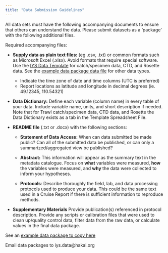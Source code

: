 ```yaml
---
title: "Data Submission Guidelines"
---
```


All data sets must have the following accompanying documents to ensure that others can understand the data. Please submit datasets as a 'package' with the following additional files.

Required accompanying files:

* **Supply data as plain text files:** (eg .csv, .txt) or common formats such as Microsoft Excel (.xlsx). Avoid formats that require special software. Use the [IYS Data Template](https://docs.google.com/spreadsheets/d/1bRWwUktLyE9LrqAkqRWp57k0OXtlVLa7/edit?usp=sharing&ouid=115784895965147788100&rtpof=true&sd=true) for catch/specimen data, CTD, and Rosette data. See the [example data package data file](https://github.com/international-year-of-the-salmon/about/tree/main/example_data_package/data.xlsk) for other data types.
  - Indicate the time zone of date and time columns (UTC is preferred)
  - Report locations as latitude and longitude in decimal degrees (ie. 49.12345, 110.54321)

* **Data Dictionary:** Define each variable (column name) in every table of your data. Include variable name, units, and short description if needed. Note that for Trawl catch/specimen data, CTD data, and Rosette the Data Dictionary exists as a tab in the Template Spreadsheet File. 

* **README file** (.txt or .docx) with the following sections:

  - **Statement of Data Access:** When can data submitted be made public? Can all of the submitted data be published, or can only a summarized/aggregated view be published?

  - **Abstract:** This information will appear as the summary text in the metadata catalogue. Focus on **what** variables were measured, **how** the variables were measured, and **why** the data were collected to inform your hypotheses.

  - **Protocols**: Describe thoroughly the field, lab, and data processing protocols used to produce your data. This could be the same text used in a Cruise Report if there is sufficient information to reproduce methods.
  
* **Supplementary Materials** Provide publication(s) referenced in protocol description. Provide any scripts or calibration files that were used to clean up/quality control data, filter data from the raw data, or calculate values in the final data package.

See an [example data package to copy here](https://github.com/international-year-of-the-salmon/about/tree/main/example_data_package)

Email data packages to iys.data@hakai.org
